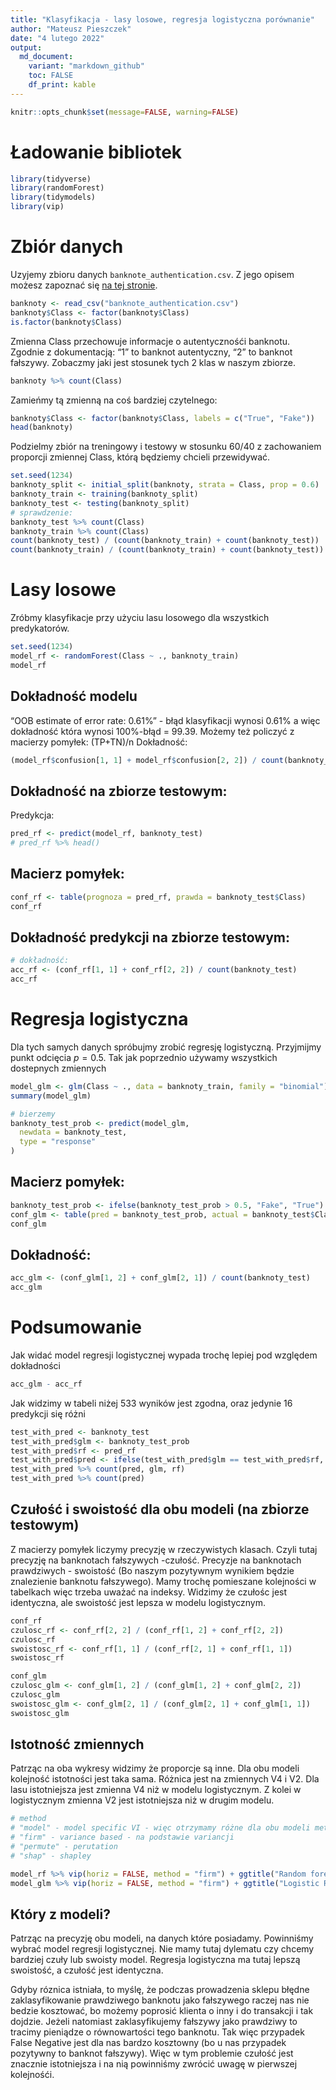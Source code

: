 ```yaml
---
title: "Klasyfikacja - lasy losowe, regresja logistyczna porównanie"
author: "Mateusz Pieszczek"
date: "4 lutego 2022"
output:
  md_document:
    variant: "markdown_github"
    toc: FALSE
    df_print: kable
---
```



```r
knitr::opts_chunk$set(message=FALSE, warning=FALSE)
```

# Ładowanie bibliotek
```r
library(tidyverse)
library(randomForest)
library(tidymodels)
library(vip)
```

# Zbiór danych
Uzyjemy zbioru danych `banknote_authentication.csv`. Z jego opisem możesz zapoznać się [na tej stronie](https://www.openml.org/d/1462).

```r
banknoty <- read_csv("banknote_authentication.csv")
banknoty$Class <- factor(banknoty$Class)
is.factor(banknoty$Class)
```

Zmienna Class przechowuje informacje o autentycznośći banknotu. Zgodnie z dokumentacją: "1" to banknot autentyczny, "2" to banknot fałszywy.
Zobaczmy jaki jest stosunek tych 2 klas w naszym zbiorze.
```r
banknoty %>% count(Class)
```

Zamieńmy tą zmienną na coś bardziej czytelnego:
```r
banknoty$Class <- factor(banknoty$Class, labels = c("True", "Fake"))
head(banknoty)
```

Podzielmy zbiór na treningowy i testowy w stosunku 60/40 z zachowaniem proporcji zmiennej Class, którą będziemy chcieli przewidywać.

```r
set.seed(1234)
banknoty_split <- initial_split(banknoty, strata = Class, prop = 0.6)
banknoty_train <- training(banknoty_split)
banknoty_test <- testing(banknoty_split)
# sprawdzenie:
banknoty_test %>% count(Class)
banknoty_train %>% count(Class)
count(banknoty_test) / (count(banknoty_train) + count(banknoty_test))
count(banknoty_train) / (count(banknoty_train) + count(banknoty_test))
```

# Lasy losowe

Zróbmy klasyfikacje przy użyciu lasu losowego dla wszystkich predykatorów.

```r
set.seed(1234)
model_rf <- randomForest(Class ~ ., banknoty_train)
model_rf
```

## Dokładność modelu

"OOB estimate of  error rate: 0.61%" - błąd klasyfikacji wynosi 0.61% a więc dokładność która wynosi 100%-błąd = 99.39.
Możemy też policzyć z macierzy pomyłek: (TP+TN)/n
Dokładność:
```r
(model_rf$confusion[1, 1] + model_rf$confusion[2, 2]) / count(banknoty_train)
```

## Dokładność na zbiorze testowym:
Predykcja:

```r
pred_rf <- predict(model_rf, banknoty_test)
# pred_rf %>% head()
```


## Macierz pomyłek:

```r
conf_rf <- table(prognoza = pred_rf, prawda = banknoty_test$Class)
conf_rf
```


## Dokładność predykcji na zbiorze testowym:

```r
# dokładność:
acc_rf <- (conf_rf[1, 1] + conf_rf[2, 2]) / count(banknoty_test)
acc_rf
```


# Regresja logistyczna

Dla tych samych danych spróbujmy zrobić regresję logistyczną. Przyjmijmy punkt odcięcia $p = 0.5$.
Tak jak poprzednio używamy wszystkich dostepnych zmiennych
```r
model_glm <- glm(Class ~ ., data = banknoty_train, family = "binomial")
summary(model_glm)
```

```r
# bierzemy
banknoty_test_prob <- predict(model_glm,
  newdata = banknoty_test,
  type = "response"
)
```
## Macierz pomyłek:
```r
banknoty_test_prob <- ifelse(banknoty_test_prob > 0.5, "Fake", "True")
conf_glm <- table(pred = banknoty_test_prob, actual = banknoty_test$Class)
conf_glm
```
## Dokładność:
```r
acc_glm <- (conf_glm[1, 2] + conf_glm[2, 1]) / count(banknoty_test)
acc_glm
```

# Podsumowanie
Jak widać model regresji logistycznej wypada trochę lepiej pod względem dokładności
```r
acc_glm - acc_rf
```

Jak widzimy w tabeli niżej 533 wyników jest zgodna, oraz jedynie 16 predykcji się różni
```r
test_with_pred <- banknoty_test
test_with_pred$glm <- banknoty_test_prob
test_with_pred$rf <- pred_rf
test_with_pred$pred <- ifelse(test_with_pred$glm == test_with_pred$rf, "Same", "Different")
test_with_pred %>% count(pred, glm, rf)
test_with_pred %>% count(pred)
```


## Czułość i swoistość dla obu modeli (na zbiorze testowym)

Z macierzy pomyłek liczymy precyzję w rzeczywistych klasach. Czyli tutaj precyzję na banknotach fałszywych -czułość. Precyzje na banknotach prawdziwych - swoistość (Bo naszym pozytywnym wynikiem będzie znalezienie banknotu fałszywego). Mamy trochę pomieszane kolejności w tabelkach więc trzeba uważać na indeksy. Widzimy że czułośc jest identyczna, ale swoistość jest lepsza w modelu logistycznym.
```r
conf_rf
czulosc_rf <- conf_rf[2, 2] / (conf_rf[1, 2] + conf_rf[2, 2])
czulosc_rf
swoistosc_rf <- conf_rf[1, 1] / (conf_rf[2, 1] + conf_rf[1, 1])
swoistosc_rf

conf_glm
czulosc_glm <- conf_glm[1, 2] / (conf_glm[1, 2] + conf_glm[2, 2])
czulosc_glm
swoistosc_glm <- conf_glm[2, 1] / (conf_glm[2, 1] + conf_glm[1, 1])
swoistosc_glm
```

## Istotność zmiennych
Patrząc na oba wykresy widzimy że proporcje są inne. Dla obu modeli kolejność istotności jest taka sama. Różnica jest na zmiennych V4 i V2. Dla lasu istotniejsza jest zmienna V4 niż w modelu logistycznym. Z kolei w logistycznym zmienna V2 jest istotniejsza niż w drugim modelu.
```r
# method
# "model" - model specific VI - więc otrzymamy różne dla obu modeli metody
# "firm" - variance based - na podstawie variancji
# "permute" - perutation
# "shap" - shapley

model_rf %>% vip(horiz = FALSE, method = "firm") + ggtitle("Random forest")
model_glm %>% vip(horiz = FALSE, method = "firm") + ggtitle("Logistic Regresion")
```

## Który z modeli? 
Patrząc na precyzję obu modeli, na danych które posiadamy. Powinniśmy wybrać model regresji logistycznej. Nie mamy tutaj dylematu czy chcemy bardziej czuły lub swoisty model. Regresja logistyczna ma tutaj lepszą swoistość, a czułość jest identyczna.

Gdyby róznica istniała, to myślę, że podczas prowadzenia sklepu błędne zaklasyfikowanie prawdziwego banknotu jako fałszywego raczej nas nie bedzie kosztować, bo możemy poprosić klienta o inny i do transakcji i tak dojdzie. Jeżeli natomiast zaklasyfikujemy fałszywy jako prawdziwy to tracimy pieniądze o równowartości tego banknotu. Tak więc przypadek False Negative jest dla nas bardzo kosztowny (bo u nas przypadek pozytywny to banknot fałszywy).
Więc w tym problemie czułość jest znacznie istotniejsza i na nią powinniśmy zwrócić uwagę w pierwszej kolejnośći.

